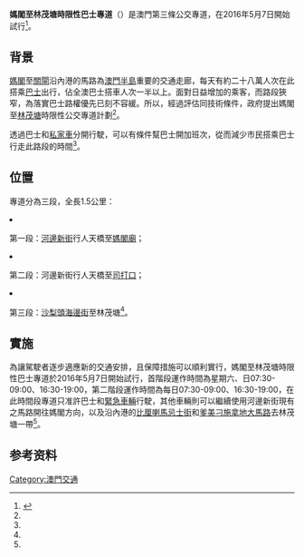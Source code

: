 {{NoteTA
|G1=Transport
|G2=Unit
}}
'''媽閣至林茂塘時限性巴士專道'''（{{lang-pt|Corredor exclusivo para transportes públicos entre a Barra e a Doca Lam Mau, em horários determinados}}）是澳門第三條公交專道，在2016年5月7日開始試行<ref name = "甲">{{cite web|url=http://www.dsat.gov.mo/dsat/events_detail.aspx?a_id=400195|title=媽閣至林茂塘時限性公交專道|archive-url=https://web.archive.org/web/20160713032010/http://www.dsat.gov.mo/dsat/events_detail.aspx?a_id=400195|archive-date=2016-07-13|language=zh-hant}}</ref>。

==背景==
[[媽閣|媽閣]]至[[關閘|關閘]]沿內港的馬路為[[澳門半島|澳門半島]]重要的交通走廊，每天有約二十八萬人次在此搭乘[[巴士|巴士]]出行，佔全澳巴士搭車人次一半以上。面對日益增加的乘客，而路段狹窄，為落實巴士路權優先已刻不容緩。所以，經過評估同技術條件，政府提出媽閣至[[林茂塘|林茂塘]]時限性公交專道計劃<ref name = "甲"/>。

透過巴士和[[私家車|私家車]]分開行駛，可以有條件幫巴士開加班次，從而減少市民搭乘巴士行走此路段的時間<ref name = "甲"/>。

==位置== 
專道分為三段，全長1.5公里：
<li>第一段：[[河邊新街|河邊新街]]行人天橋至[[媽閣廟|媽閣廟]]；
<li>第二段：河邊新街行人天橋至[[司打口|司打口]]；
<li>第三段：[[沙梨頭海邊街|沙梨頭海邊街]]至林茂塘<ref name = "甲"/>。
 
==實施==
為讓駕駛者逐步適應新的交通安排，且保障措施可以順利實行，媽閣至林茂塘時限性巴士專道於2016年5月7日開始試行，首階段運作時間為星期六、日07:30-09:00、16:30-19:00，第二階段運作時間為每日07:30-09:00、16:30-19:00，在此時間段專道只准許巴士和[[緊急車輛|緊急車輛]]行駛，其他車輛則可以繼續使用河邊新街現有之馬路開往媽閣方向，以及沿內港的[[比厘喇馬忌士街|比厘喇馬忌士街]]和[[爹美刁施拿地大馬路|爹美刁施拿地大馬路]]去林茂塘一帶<ref name = "甲"/>。

== 参考资料 ==
{{reflist}}

[[Category:澳門交通|Category:澳門交通]]